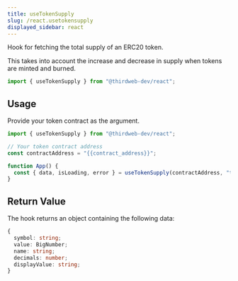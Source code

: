 ```yaml
---
title: useTokenSupply
slug: /react.usetokensupply
displayed_sidebar: react
---
```


Hook for fetching the total supply of an ERC20 token.

This takes into account the increase and decrease in supply when tokens are minted and burned.

```jsx
import { useTokenSupply } from "@thirdweb-dev/react";
```

## Usage

Provide your token contract as the argument.

```jsx
import { useTokenSupply } from "@thirdweb-dev/react";

// Your token contract address
const contractAddress = "{{contract_address}}";

function App() {
  const { data, isLoading, error } = useTokenSupply(contractAddress, "token");
}
```

## Return Value

The hook returns an object containing the following data:

```ts
{
  symbol: string;
  value: BigNumber;
  name: string;
  decimals: number;
  displayValue: string;
}
```
